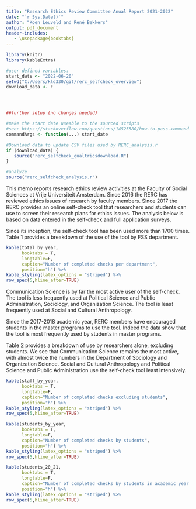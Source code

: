 ```yaml
---
title: "Research Ethics Review Committee Anual Report 2021-2022"
date: "`r Sys.Date()`"
author: "Koen Leuveld and René Bekkers"
output: pdf_document
header-includes:
   - \usepackage{booktabs}
---
```



```r
library(knitr)
library(kableExtra)

#user defined variables:
start_date <- "2022-06-20"
setwd("C:/Users/kld330/git/rerc_selfcheck_overview")
download_data <- F




##further setup (no changes needed)

#make the start date useable to the sourced scripts
#see: https://stackoverflow.com/questions/14525580/how-to-pass-command-line-arguments-when-calling-source-on-an-r-file-within-ano
commandArgs <- function(...) start_date

#Download data to update CSV files used by RERC_analysis.r
if (download_data) {
   source("rerc_selfcheck_qualtricsdownload.R") 
}

#analyze
source("rerc_selfcheck_analysis.r")
```




This memo reports research ethics review activities at the Faculty of Social Sciences at Vrije Universiteit Amsterdam. Since 2016 the RERC has reviewed ethics issues of research by faculty members. Since 2017 the RERC provides an online self-check tool that researchers and students can use to screen their research plans for ethics issues. The analysis below is based on data entered in the self-check and full application surveys.

Since its inception, the self-check tool has been used more than 1700 times. Table 1 provides a breakdown of the use of the tool by FSS department.

```r
kable(total_by_year,
      booktabs = T, 
      longtable=F,
      caption="Number of completed checks per department",
      position="h") %>%
kable_styling(latex_options = "striped") %>%
row_spec(5,hline_after=TRUE)
```

Communication Science is by far the most active user of the self-check. The tool is less frequently used at Political Science and Public Administration, Sociology, and Organization Science. The tool is least frequently used at Social and Cultural Anthropology.

Since the 2017-2018 academic year, RERC members have encouraged students in the master programs to use the tool. Indeed the data show that the tool is most frequently used by students in master programs. 

Table 2 provides a breakdown of use by researchers alone, excluding students. We see that Communication Science remains the most active, with almost twice the numbers in the Department of Sociology and Organization Science. Social and Cultural Anthropology and Political Science and Public Administration use the self-check tool least intensively.


```r
kable(staff_by_year,
      booktabs = T, 
      longtable=F,
      caption="Number of completed checks excluding students",
      position="h") %>%
kable_styling(latex_options = "striped") %>%
row_spec(5,hline_after=TRUE)

```


```r
kable(students_by_year,
      booktabs = T, 
      longtable=F,
      caption="Number of completed checks by students",
      position="h") %>%
kable_styling(latex_options = "striped") %>%
row_spec(5,hline_after=TRUE)

```


```r
kable(students_20_21,
      booktabs = T, 
      longtable=F,
      caption="Number of completed checks by students in academic year 2020-2021",
      position="h") %>%
kable_styling(latex_options = "striped") %>%
row_spec(5,hline_after=TRUE)

```





